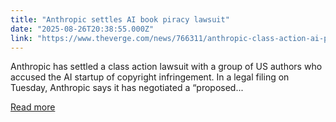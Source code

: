 ```yaml
---
title: "Anthropic settles AI book piracy lawsuit"
date: "2025-08-26T20:38:55.000Z"
link: "https://www.theverge.com/news/766311/anthropic-class-action-ai-piracy-authors-settlement"
---
```


Anthropic has settled a class action lawsuit with a group of US authors who accused the AI startup of copyright infringement. In a legal filing on Tuesday, Anthropic says it has negotiated a “proposed...

[Read more](https://www.theverge.com/news/766311/anthropic-class-action-ai-piracy-authors-settlement)
